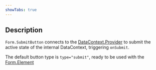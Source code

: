 ```yaml
---
showTabs: true
---
```


## Description

`Form.SubmitButton` connects to the [DataContext.Provider](/uilib/extensions/forms/extended-features/DataContext/Provider/) to submit the active state of the internal DataContext, triggering `onSubmit`.

The default button type is `type="submit"`, ready to be used with the [Form.Element](/uilib/extensions/forms/extended-features/Form/Element)
